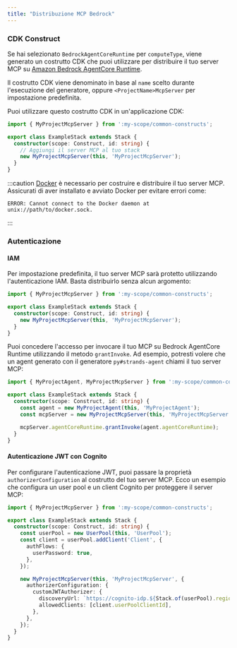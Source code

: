 ```yaml
---
title: "Distribuzione MCP Bedrock"
---
```





### CDK Construct

Se hai selezionato `BedrockAgentCoreRuntime` per `computeType`, viene generato un costrutto CDK che puoi utilizzare per distribuire il tuo server MCP su [Amazon Bedrock AgentCore Runtime](https://docs.aws.amazon.com/bedrock-agentcore/latest/devguide/agents-tools-runtime.html).

Il costrutto CDK viene denominato in base al `name` scelto durante l'esecuzione del generatore, oppure `<ProjectName>McpServer` per impostazione predefinita.

Puoi utilizzare questo costrutto CDK in un'applicazione CDK:

```ts {6}
import { MyProjectMcpServer } from ':my-scope/common-constructs';

export class ExampleStack extends Stack {
  constructor(scope: Construct, id: string) {
    // Aggiungi il server MCP al tuo stack
    new MyProjectMcpServer(this, 'MyProjectMcpServer');
  }
}
```

:::caution
[Docker](https://www.docker.com/) è necessario per costruire e distribuire il tuo server MCP. Assicurati di aver installato e avviato Docker per evitare errori come:

```
ERROR: Cannot connect to the Docker daemon at unix://path/to/docker.sock.
```
:::

### Autenticazione

#### IAM

Per impostazione predefinita, il tuo server MCP sarà protetto utilizzando l'autenticazione IAM. Basta distribuirlo senza alcun argomento:

```ts {5}
import { MyProjectMcpServer } from ':my-scope/common-constructs';

export class ExampleStack extends Stack {
  constructor(scope: Construct, id: string) {
    new MyProjectMcpServer(this, 'MyProjectMcpServer');
  }
}
```

Puoi concedere l'accesso per invocare il tuo MCP su Bedrock AgentCore Runtime utilizzando il metodo `grantInvoke`. Ad esempio, potresti volere che un agent generato con il generatore <Link path="/guides/py-strands-agent">`py#strands-agent`</Link> chiami il tuo server MCP:

```ts {8}
import { MyProjectAgent, MyProjectMcpServer } from ':my-scope/common-constructs';

export class ExampleStack extends Stack {
  constructor(scope: Construct, id: string) {
    const agent = new MyProjectAgent(this, 'MyProjectAgent');
    const mcpServer = new MyProjectMcpServer(this, 'MyProjectMcpServer');

    mcpServer.agentCoreRuntime.grantInvoke(agent.agentCoreRuntime);
  }
}
```

#### Autenticazione JWT con Cognito

Per configurare l'autenticazione JWT, puoi passare la proprietà `authorizerConfiguration` al costrutto del tuo server MCP. Ecco un esempio che configura un user pool e un client Cognito per proteggere il server MCP:

```ts {14-17}
import { MyProjectMcpServer } from ':my-scope/common-constructs';

export class ExampleStack extends Stack {
  constructor(scope: Construct, id: string) {
    const userPool = new UserPool(this, 'UserPool');
    const client = userPool.addClient('Client', {
      authFlows: {
        userPassword: true,
      },
    });

    new MyProjectMcpServer(this, 'MyProjectMcpServer', {
      authorizerConfiguration: {
        customJWTAuthorizer: {
          discoveryUrl: `https://cognito-idp.${Stack.of(userPool).region}.amazonaws.com/${userPool.userPoolId}/.well-known/openid-configuration`,
          allowedClients: [client.userPoolClientId],
        },
      },
    });
  }
}
```